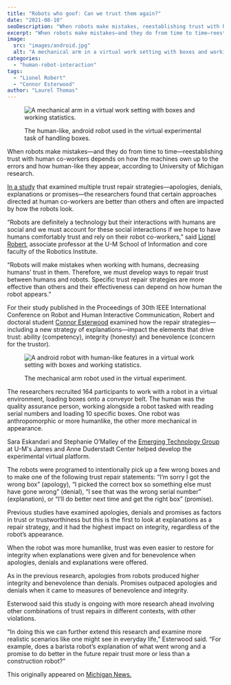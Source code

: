 ```yaml
---
title: "Robots who goof: Can we trust them again?"
date: "2021-08-10"
seoDescription: "When robots make mistakes, reestablishing trust with human co-workers is essential."
excerpt: "When robots make mistakes—and they do from time to time—reestablishing trust with human co-workers depends on how the machines own up to the errors and how human-like they appear."
image:
  src: "images/android.jpg"
  alt: "A mechanical arm in a virtual work setting with boxes and working statistics."
categories:
  - "human-robot-interaction"
tags:
  - "Lionel Robert"
  - "Connor Esterwood"
author: "Laurel Thomas"
---
```


<figure>

![A mechanical arm in a virtual work setting with boxes and working statistics.](images/android-1024x575.jpg)

<figcaption>

The human-like, android robot used in the virtual experimental task of handling boxes.

</figcaption>

</figure>

When robots make mistakes—and they do from time to time—reestablishing trust with human co-workers depends on how the machines own up to the errors and how human-like they appear, according to University of Michigan research.

[In a study](https://deepblue.lib.umich.edu/handle/2027.42/168396) that examined multiple trust repair strategies—apologies, denials, explanations or promises—the researchers found that certain approaches directed at human co-workers are better than others and often are impacted by how the robots look.

“Robots are definitely a technology but their interactions with humans are social and we must account for these social interactions if we hope to have humans comfortably trust and rely on their robot co-workers,” said [Lionel Robert](https://robotics.umich.edu/profile/lionel-robert/ "Lionel Robert"), associate professor at the U-M School of Information and core faculty of the Robotics Institute.



“Robots will make mistakes when working with humans, decreasing humans’ trust in them. Therefore, we must develop ways to repair trust between humans and robots. Specific trust repair strategies are more effective than others and their effectiveness can depend on how human the robot appears.”

For their study published in the Proceedings of 30th IEEE International Conference on Robot and Human Interactive Communication, Robert and doctoral student [Connor Esterwood](https://www.si.umich.edu/people/connor-esterwood) examined how the repair strategies—including a new strategy of explanations—impact the elements that drive trust: ability (competency), integrity (honesty) and benevolence (concern for the trustor).

<figure>

![A android robot with human-like features in a virtual work setting with boxes and working statistics.](images/mechanical-arm-1024x576.jpg)

<figcaption>

The mechanical arm robot used in the virtual experiment.

</figcaption>

</figure>

The researchers recruited 164 participants to work with a robot in a virtual environment, loading boxes onto a conveyor belt. The human was the quality assurance person, working alongside a robot tasked with reading serial numbers and loading 10 specific boxes. One robot was anthropomorphic or more humanlike, the other more mechanical in appearance.

Sara Eskandari and Stephanie O’Malley of the [Emerging Technology Group](http://www.dc.umich.edu/visualization) at U-M's James and Anne Duderstadt Center helped develop the experimental virtual platform.

The robots were programed to intentionally pick up a few wrong boxes and to make one of the following trust repair statements: “I’m sorry I got the wrong box” (apology), “I picked the correct box so something else must have gone wrong” (denial), “I see that was the wrong serial number” (explanation), or “I’ll do better next time and get the right box” (promise).

Previous studies have examined apologies, denials and promises as factors in trust or trustworthiness but this is the first to look at explanations as a repair strategy, and it had the highest impact on integrity, regardless of the robot’s appearance.

When the robot was more humanlike, trust was even easier to restore for integrity when explanations were given and for benevolence when apologies, denials and explanations were offered.

As in the previous research, apologies from robots produced higher integrity and benevolence than denials. Promises outpaced apologies and denials when it came to measures of benevolence and integrity.

Esterwood said this study is ongoing with more research ahead involving other combinations of trust repairs in different contexts, with other violations.

“In doing this we can further extend this research and examine more realistic scenarios like one might see in everyday life,” Esterwood said. “For example, does a barista robot’s explanation of what went wrong and a promise to do better in the future repair trust more or less than a construction robot?”

This originally appeared on [Michigan News.](https://news.umich.edu/robots-who-goof-can-we-trust-them-again/)
